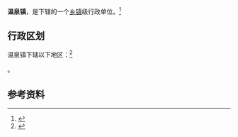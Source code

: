 {{中国乡级行政区|37/10/02/102/000}}

'''温泉镇'''，是{{PRC admin/fullname|37/10/02/102/000|3}}下辖的一个[[乡镇|乡镇]]级行政单位。<ref>{{PRC admin/ref sgc|{{PRC admin/parent|37/10/02/102/000}}}}</ref>

== 行政区划 ==

温泉镇下辖以下地区：<ref>{{PRC admin/ref sgc|37/10/02/102/000}}</ref>

{{PRC admin/children|37/10/02/102/000}}。

== 参考资料 ==

{{reflist}}

{{行政区划小作品}}
{{PRC admin/navcat|37/10/02/102/000}}